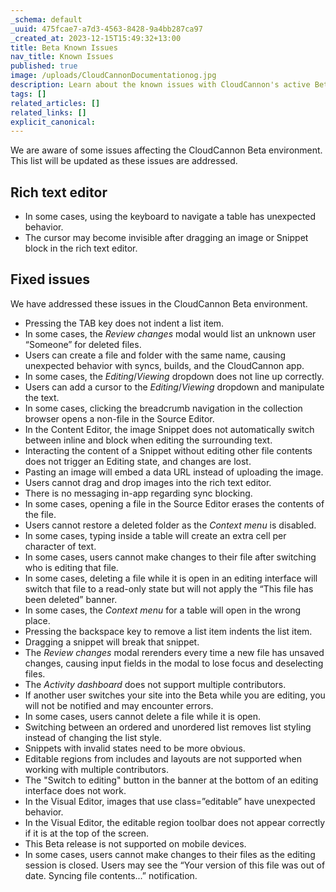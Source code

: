 ```yaml
---
_schema: default
_uuid: 475fcae7-a7d3-4563-8428-9a4bb287ca97
_created_at: 2023-12-15T15:49:32+13:00
title: Beta Known Issues
nav_title: Known Issues
published: true
image: /uploads/CloudCannonDocumentationog.jpg
description: Learn about the known issues with CloudCannon's active Beta releases.
tags: []
related_articles: []
related_links: []
explicit_canonical:
---
```

We are aware of some issues affecting the CloudCannon Beta environment. This list will be updated as these issues are addressed.

## Rich text editor

* In some cases, using the keyboard to navigate a table has unexpected behavior.
* The cursor may become invisible after dragging an image or Snippet block in the rich text editor.

## Fixed issues

We have addressed these issues in the CloudCannon Beta environment.

* Pressing the TAB key does not indent a list item.
* In some cases, the *Review changes* modal would list an unknown user “Someone” for deleted files.
* Users can create a file and folder with the same name, causing unexpected behavior with syncs, builds, and the CloudCannon app.
* In some cases, the *Editing*/*Viewing* dropdown does not line up correctly.
* Users can add a cursor to the *Editing*/*Viewing* dropdown and manipulate the text.
* In some cases, clicking the breadcrumb navigation in the collection browser opens a non-file in the Source Editor.
* In the Content Editor, the image Snippet does not automatically switch between inline and block when editing the surrounding text.
* Interacting the content of a Snippet without editing other file contents does not trigger an Editing state, and changes are lost.
* Pasting an image will embed a data URL instead of uploading the image.
* Users cannot drag and drop images into the rich text editor.
* There is no messaging in-app regarding sync blocking.
* In some cases, opening a file in the Source Editor erases the contents of the file.
* Users cannot restore a deleted folder as the *Context menu* is disabled.
* In some cases, typing inside a table will create an extra cell per character of text.
* In some cases, users cannot make changes to their file after switching who is editing that file.
* In some cases, deleting a file while it is open in an editing interface will switch that file to a read-only state but will not apply the “This file has been deleted” banner.
* In some cases, the *Context menu* for a table will open in the wrong place.
* Pressing the backspace key to remove a list item indents the list item.
* Dragging a snippet will break that snippet.
* The *Review changes* modal rerenders every time a new file has unsaved changes, causing input fields in the modal to lose focus and deselecting files.
* The *Activity dashboard* does not support multiple contributors.
* If another user switches your site into the Beta while you are editing, you will not be notified and may encounter errors.
* In some cases, users cannot delete a file while it is open.
* Switching between an ordered and unordered list removes list styling instead of changing the list style.
* Snippets with invalid states need to be more obvious.
* Editable regions from includes and layouts are not supported when working with multiple contributors.
* The "Switch to editing" button in the banner at the bottom of an editing interface does not work.
* In the Visual Editor, images that use class=”editable” have unexpected behavior.
* In the Visual Editor, the editable region toolbar does not appear correctly if it is at the top of the screen.
* This Beta release is not supported on mobile devices.
* In some cases, users cannot make changes to their files as the editing session is closed. Users may see the “Your version of this file was out of date. Syncing file contents...” notification.